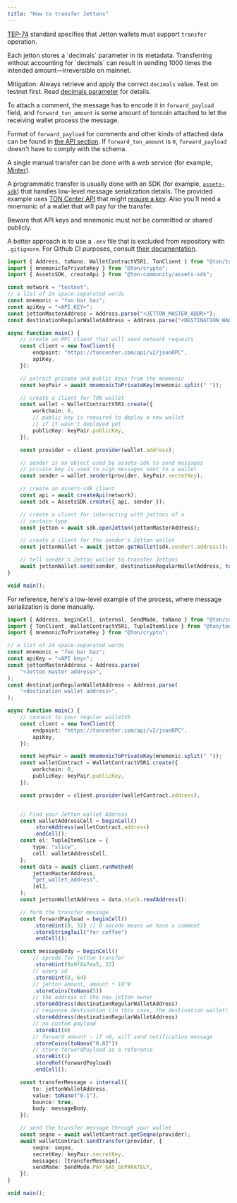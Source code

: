 ```yaml
---
title: "How to transfer Jettons"
---
```



[TEP-74](https://github.com/ton-blockchain/TEPs/blob/master/text/0074-jettons-standard.md#internal-message-handlers) standard specifies that Jetton wallets must support `transfer` operation.

<Aside
  type="danger"
  title="Funds at risk"
>
  Each jetton stores a `decimals` parameter in its metadata. Transferring without accounting for `decimals` can result in sending 1000 times the intended amount—irreversible on mainnet.

  Mitigation: Always retrieve and apply the correct `decimals` value. Test on testnet first. Read [decimals parameter](/standard/tokens/metadata#decimals) for details.
</Aside>

To attach a comment, the message has to encode it in `forward_payload` field, and `forward_ton_amount` is some amount of toncoin attached to let the receiving wallet process the message.

Format of `forward_payload` for comments and other kinds of attached data can be found in [the API section](https://github.com/ton-blockchain/TEPs/blob/master/text/0074-jettons-standard.md#forward_payload-format). If `forward_ton_amount` is `0`, `forward_payload` doesn't have to comply with the schema.

A single manual transfer can be done with a web service (for example, [Minter](https://minter.ton.org/)).

A programmatic transfer is usually done with an SDK (for example, [`assets-sdk`](https://github.com/ton-community/assets-sdk)) that handles low-level message serialization details. The provided example uses [TON Center API](/ecosystem/api/toncenter/overview) that might [require a key](/ecosystem/api/toncenter/get-api-key). Also you'll need a mnemonic of a wallet that will pay for the transfer.

<Aside
  type="danger"
  title="Funds at risk"
>
  Beware that API keys and mnemonic must not be committed or shared publicly.

  A better approach is to use a `.env` file that is excluded from repository with `.gitignore`. For Github CI purposes, consult [their documentation](https://docs.github.com/en/actions/how-tos/write-workflows/choose-what-workflows-do/use-secrets).
</Aside>

```ts expandable
import { Address, toNano, WalletContractV5R1, TonClient } from "@ton/ton";
import { mnemonicToPrivateKey } from "@ton/crypto";
import { AssetsSDK, createApi } from "@ton-community/assets-sdk";

const network = "testnet";
// a list of 24 space-separated words
const mnemonic = "foo bar baz";
const apiKey = "<API_KEY>";
const jettonMasterAddress = Address.parse("<JETTON_MASTER_ADDR>");
const destinationRegularWalletAddress = Address.parse("<DESTINATION_WALLET_ADDR>");

async function main() {
    // create an RPC client that will send network requests
    const client = new TonClient({
        endpoint: "https://toncenter.com/api/v2/jsonRPC",
        apiKey,
    });

    // extract private and public keys from the mnemonic
    const keyPair = await mnemonicToPrivateKey(mnemonic.split(" "));

    // create a client for TON wallet
    const wallet = WalletContractV5R1.create({
        workchain: 0,
        // public key is required to deploy a new wallet
        // if it wasn't deployed yet
        publicKey: keyPair.publicKey,
    });

    const provider = client.provider(wallet.address);

    // sender is an object used by assets-sdk to send messages
    // private key is used to sign messages sent to a wallet
    const sender = wallet.sender(provider, keyPair.secretKey);

    // create an assets-sdk client 
    const api = await createApi(network);
    const sdk = AssetsSDK.create({ api, sender });

    // create a client for interacting with jettons of a
    // certain type
    const jetton = await sdk.openJetton(jettonMasterAddress);

    // create a client for the sender's Jetton wallet
    const jettonWallet = await jetton.getWallet(sdk.sender!.address!);

    // tell sender's Jetton wallet to transfer Jettons
    await jettonWallet.send(sender, destinationRegularWalletAddress, toNano(10));
}

void main();
```

For reference, here's a low-level example of the process, where message serialization is done manually.

```ts expandable
import { Address, beginCell, internal, SendMode, toNano } from "@ton/core";
import { TonClient, WalletContractV5R1, TupleItemSlice } from "@ton/ton";
import { mnemonicToPrivateKey } from "@ton/crypto";

// a list of 24 space-separated words
const mnemonic = "foo bar baz";
const apiKey = "<API key>";
const jettonMasterAddress = Address.parse(
    "<Jetton master address>",
);
const destinationRegularWalletAddress = Address.parse(
    "<destination wallet address>",
);

async function main() {
    // connect to your regular walletV5
    const client = new TonClient({
        endpoint: "https://toncenter.com/api/v2/jsonRPC",
        apiKey,
    });

    const keyPair = await mnemonicToPrivateKey(mnemonic.split(" "));
    const walletContract = WalletContractV5R1.create({
        workchain: 0,
        publicKey: keyPair.publicKey,
    });

    const provider = client.provider(walletContract.address);


    // Find your Jetton wallet Address
    const walletAddressCell = beginCell()
        .storeAddress(walletContract.address)
        .endCell();
    const el: TupleItemSlice = {
        type: "slice",
        cell: walletAddressCell,
    };
    const data = await client.runMethod(
        jettonMasterAddress,
        "get_wallet_address",
        [el],
    );
    const jettonWalletAddress = data.stack.readAddress();

    // form the transfer message
    const forwardPayload = beginCell()
        .storeUint(0, 32) // 0 opcode means we have a comment
        .storeStringTail("for coffee")
        .endCell();

    const messageBody = beginCell()
        // opcode for jetton transfer
        .storeUint(0x0f8a7ea5, 32)
        // query id
        .storeUint(0, 64)
        // jetton amount, amount * 10^9
        .storeCoins(toNano(5))
        // the address of the new jetton owner
        .storeAddress(destinationRegularWalletAddress)
        // response destination (in this case, the destination wallet)
        .storeAddress(destinationRegularWalletAddress)
        // no custom payload
        .storeBit(0)
        // forward amount - if >0, will send notification message
        .storeCoins(toNano("0.02"))
        // store forwardPayload as a reference
        .storeBit(1)
        .storeRef(forwardPayload)
        .endCell();

    const transferMessage = internal({
        to: jettonWalletAddress,
        value: toNano("0.1"),
        bounce: true,
        body: messageBody,
    });

    // send the transfer message through your wallet
    const seqno = await walletContract.getSeqno(provider);
    await walletContract.sendTransfer(provider, {
        seqno: seqno,
        secretKey: keyPair.secretKey,
        messages: [transferMessage],
        sendMode: SendMode.PAY_GAS_SEPARATELY,
    });
}

void main();
```
